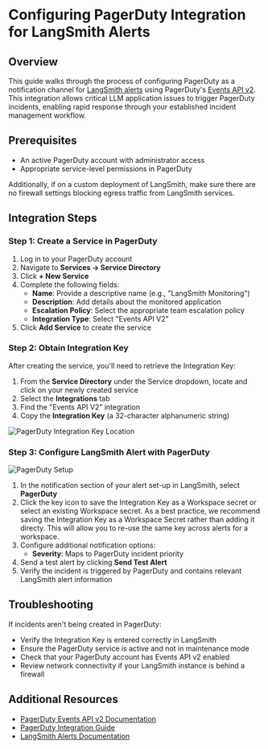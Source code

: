 # Configuring PagerDuty Integration for LangSmith Alerts

## Overview

This guide walks through the process of configuring PagerDuty as a notification channel for [LangSmith alerts](/observability/how_to_guides/alerts) using PagerDuty's <a href="https://developer.pagerduty.com/docs/events-api-v2-overview">Events API v2</a>. This integration allows critical LLM application issues to trigger PagerDuty incidents, enabling rapid response through your established incident management workflow.

## Prerequisites

- An active PagerDuty account with administrator access
- Appropriate service-level permissions in PagerDuty

Additionally, if on a custom deployment of LangSmith, make sure there are no firewall settings blocking egress traffic from LangSmith services.

## Integration Steps

### Step 1: Create a Service in PagerDuty

1. Log in to your PagerDuty account
2. Navigate to **Services → Service Directory**
3. Click **+ New Service**
4. Complete the following fields:
   - **Name**: Provide a descriptive name (e.g., "LangSmith Monitoring")
   - **Description**: Add details about the monitored application
   - **Escalation Policy**: Select the appropriate team escalation policy
   - **Integration Type**: Select "Events API V2"
5. Click **Add Service** to create the service

### Step 2: Obtain Integration Key

After creating the service, you'll need to retrieve the Integration Key:

1. From the **Service Directory** under the Service dropdown, locate and click on your newly created service
2. Select the **Integrations** tab
3. Find the "Events API V2" integration
4. Copy the **Integration Key** (a 32-character alphanumeric string)

![PagerDuty Integration Key Location](./static/pager_duty.png)

### Step 3: Configure LangSmith Alert with PagerDuty

<div style={{ textAlign: 'center' }}>

![PagerDuty Setup](./static/pagerduty_setup.png)

</div>

1. In the notification section of your alert set-up in LangSmith, select **PagerDuty**
2. Click the key icon to save the Integration Key as a Workspace secret or select an existing Workspace secret. As a best practice, we recommend saving the Integration Key as a Workspace Secret rather than adding it directy. This will allow you to re-use the same key across alerts for a workspace.
3. Configure additional notification options:
   - **Severity**: Maps to PagerDuty incident priority
4. Send a test alert by clicking **Send Test Alert**
5. Verify the incident is triggered by PagerDuty and contains relevant LangSmith alert information

## Troubleshooting

If incidents aren't being created in PagerDuty:

- Verify the Integration Key is entered correctly in LangSmith
- Ensure the PagerDuty service is active and not in maintenance mode
- Check that your PagerDuty account has Events API v2 enabled
- Review network connectivity if your LangSmith instance is behind a firewall

## Additional Resources

- [PagerDuty Events API v2 Documentation](https://developer.pagerduty.com/docs/events-api-v2/overview/)
- [PagerDuty Integration Guide](https://support.pagerduty.com/docs/services-and-integrations)
- [LangSmith Alerts Documentation](./alerts.mdx)
